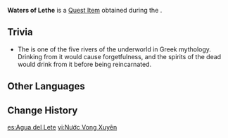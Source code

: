 {{Item Infobox
|id           = 100944
|image        = Item Waters of Lethe.png
|type         = Quest Items
|description  = Water from [[Tokoyo Reisen|a river that flows near the Evernight Temple]]. It shines with a faint light in the darkness. Directly ingesting this liquid will not cause you to forget anything, but the [[Dragonbone Orb]] created through its auspices has this effect.
|source1      = [[Lotus Eater]]
}}
'''Waters of Lethe''' is a [[Quest Item]] obtained during the {{Quest|Lotus Eater}}.

==Trivia==
* The {{w|Lethe|River Lethe}} is one of the five rivers of the underworld in Greek mythology. Drinking from it would cause forgetfulness, and the spirits of the dead would drink from it before being reincarnated.

==Other Languages==
{{Other Languages
|en      = Waters of Lethe
|zhs     = 忘川之水
|zhs_rm  = Wàng Chuān zhī Shuǐ
|zht     = 忘川之水
|zht_rm  = Wàng Chuān zhī Shuǐ
|zh_tl   = Water of the River of Forgetting
|zh_note = Possibly a reference to the {{w|Sanzu River}} in Japanese mythology.
|ja      = 忘川の水
|ja_rm   = Bousen no Mizu{{Assumed}}
|ja_tl   = Water of the River of Forgetting
|ko      = 망천의 물
|ko_rm   = Mangcheon-ui Mul
|ko_tl   = Water of {{w|Lethe}}
|es      = Agua del Lete
|es_tl   = Water of the {{w|Lethe}} (River)
|fr      = Eau de Lethe
|fr_tl   = Water of Lethe
|ru      = Воды Реки забвения
|ru_tl   = Water of the River of Oblivion
|th      = Water of Lethe
|th_rm   = 
|th_tl   = 
|vi      = Nước Vong Xuyên
|vi_tl   = 
|de      = Wasser von Lethe
|de_tl   = Water of Lethe
|id      = Air Lethe
|id_tl   = Water of Lethe
|pt      = Água de Lethe
|pt_tl   = Water of Lethe
|tr      = Lethe'nin Suları
|tr_tl   = 
|it      = Acqua di Lethe
|it_tl   = 
}}

==Change History==
{{Change History|2.4}}

[[es:Agua del Lete]]
[[vi:Nước Vong Xuyên]]